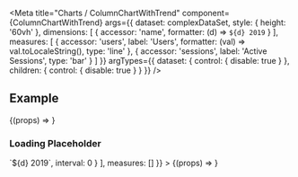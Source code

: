 
<Meta
  title="Charts / ColumnChartWithTrend"
  component={ColumnChartWithTrend}
  args={{
    dataset: complexDataSet,
    style: { height: '60vh' },
    dimensions: [
      {
        accessor: 'name',
        formatter: (d) => `${d} 2019`
      }
    ],
    measures: [
      {
        accessor: 'users',
        label: 'Users',
        formatter: (val) => val.toLocaleString(),
        type: 'line'
      },
      {
        accessor: 'sessions',
        label: 'Active Sessions',
        type: 'bar'
      }
    ]
  }}
  argTypes={{
    dataset: {
      control: { disable: true }
    },
    children: {
      control: { disable: true }
    }
  }}
/>

<DocsHeader />

## Example

<Canvas>
  <Story name="Default">{(props) => <ColumnChartWithTrend {...props} />}</Story>
</Canvas>

<ArgsTable story="Default" />

### Loading Placeholder

<Canvas>
  <Story
    name="Loading Placeholder"
    args={{
      dataset: [],
      dimensions: [
        {
          accessor: 'name',
          formatter: (d) => `${d} 2019`,
          interval: 0
        }
      ],
      measures: []
    }}
  >
    {(props) => <ColumnChartWithTrend {...props} />}
  </Story>
</Canvas>

<Footer />
